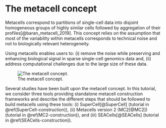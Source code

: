 # The metacell concept

Metacells correspond to partitions of single-cell data into disjoint homogeneous groups of highly similar cells followed by aggregation of their profiles[@baran_metacell_2019]. 
This concept relies on the assumption that most of the variability within metacells corresponds to technical noise and not to biologically relevant heterogeneity. 

Using metacells enables users to: (i) remove the noise while preserving and enhancing biological signal in sparse single-cell genomics data and,
(ii) address computational challenges due to the large size of these data. 

![The metacell concept.](images/figure1.png)

Several studies have been built upon the metacell concept. In this tutorial, we consider three tools providing standalone metacell construction frameworks and
describe the different steps that should be followed to build metacells using these tools: 
(i) SuperCell[@SuperCell] (tutorial in \@ref(SuperCell-construction)), (ii) Metacells version 2 (MC2[@MC2]) (tutorial in \@ref(MC2-construction)), and (iii) SEACells[@SEACells] (tutorial in \@ref(SEACells-construction)).